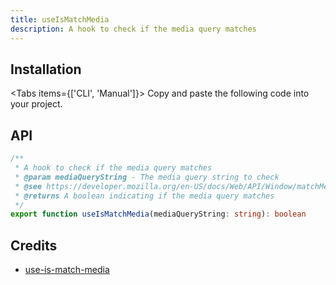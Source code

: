 ```yaml
---
title: useIsMatchMedia
description: A hook to check if the media query matches
---
```



<Demo01 />

## Installation

<Tabs items={['CLI', 'Manual']}>
  <Tab>
    <InstallCLI value='use-is-match-media' />
  </Tab>
  <Tab>
    Copy and paste the following code into your project.
    <RegistrySourceCode value='use-isomorphic-layout-effect' />
    <br />
    <RegistrySourceCode value='use-is-match-media' />
  </Tab>
</Tabs>

## API

```ts
/**
 * A hook to check if the media query matches
 * @param mediaQueryString - The media query string to check
 * @see https://developer.mozilla.org/en-US/docs/Web/API/Window/matchMedia#mediaquerystring
 * @returns A boolean indicating if the media query matches
 */
export function useIsMatchMedia(mediaQueryString: string): boolean
```

## Credits

- [use-is-match-media](https://github.com/Debbl/use-is-match-media)
